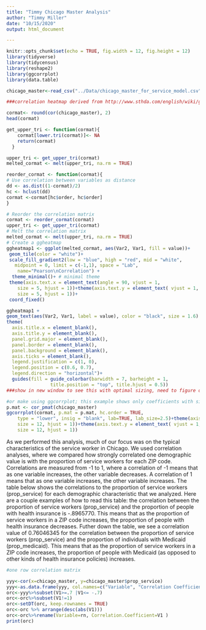 ```yaml
---
title: "Timmy Chicago Master Analysis"
author: "Timmy Miller"
date: "10/15/2020"
output: html_document

---
```


```r
knitr::opts_chunk$set(echo = TRUE, fig.width = 12, fig.height = 12)
library(tidyverse)
library(tidycensus)
library(reshape2)
library(ggcorrplot)
library(data.table)
```



```r
chicago_master<-read_csv("../Data/chicago_master_for_service_model.csv")
```



```r
###correlation heatmap derived from http://www.sthda.com/english/wiki/ggplot2-quick-correlation-matrix-heatmap-r-software-and-data-visualization

cormat<- round(cor(chicago_master), 2)
head(cormat)

```


```r
get_upper_tri <- function(cormat){
    cormat[lower.tri(cormat)]<- NA
    return(cormat)
  }
```

```r
upper_tri <- get_upper_tri(cormat)
melted_cormat <- melt(upper_tri, na.rm = TRUE)
```



```r
reorder_cormat <- function(cormat){
# Use correlation between variables as distance
dd <- as.dist((1-cormat)/2)
hc <- hclust(dd)
cormat <-cormat[hc$order, hc$order]
}
```

```r
# Reorder the correlation matrix
cormat <- reorder_cormat(cormat)
upper_tri <- get_upper_tri(cormat)
# Melt the correlation matrix
melted_cormat <- melt(upper_tri, na.rm = TRUE)
# Create a ggheatmap
ggheatmap1 <- ggplot(melted_cormat, aes(Var2, Var1, fill = value))+
 geom_tile(color = "white")+
 scale_fill_gradient2(low = "blue", high = "red", mid = "white", 
   midpoint = 0, limit = c(-1,1), space = "Lab", 
    name="Pearson\nCorrelation") +
  theme_minimal()+ # minimal theme
 theme(axis.text.x = element_text(angle = 90, vjust = 1, 
    size = 5, hjust = 1))+theme(axis.text.y = element_text( vjust = 1, 
    size = 5, hjust = 1))+
 coord_fixed()
```

```r
ggheatmap1 + 
geom_text(aes(Var2, Var1, label = value), color = "black", size = 1.6) +
theme(
  axis.title.x = element_blank(),
  axis.title.y = element_blank(),
  panel.grid.major = element_blank(),
  panel.border = element_blank(),
  panel.background = element_blank(),
  axis.ticks = element_blank(),
  legend.justification = c(1, 0),
  legend.position = c(0.6, 0.7),
  legend.direction = "horizontal")+
  guides(fill = guide_colorbar(barwidth = 7, barheight = 1,
                title.position = "top", title.hjust = 0.5))
###show in new window to see this with optimal sizing, need to figure out how to knit this better
```





```r
#or make using ggcorrplot; this example shows only coefficients with significant p-values
p.mat <- cor_pmat(chicago_master)
ggcorrplot(cormat, p.mat = p.mat, hc.order = TRUE,
    type = "lower", insig = "blank", lab=TRUE, lab_size=2.5)+theme(axis.text.x = element_text(angle = 45, vjust = 1, 
    size = 12, hjust = 1))+theme(axis.text.y = element_text( vjust = 1, 
    size = 12, hjust = 1))
```

As we performed this analysis, much of our focus was on the typical characteristics of the service worker in Chicago. We used correlation analyses, where we compared how strongly correlated one demographic value is with the proportion of service workers for each ZIP code. Correlations are measured from -1 to 1, where a correlation of -1 means that as one variable increases, the other variable decreases. A correlation of 1 means that as one variable increases, the other variable increases. The table below shows the correlations to the proportion of service workers (prop_service) for each demographic characteristic that we analyzed. Here are a couple examples of how to read this table: the correlation between the proportion of service workers (prop_service) and the proportion of people with health insurance is -.8965770. This means that as the proportion of service workers in a ZIP code increases, the proportion of people with health insurance decreases. Futher down the table, we see a correlation value of 0.76046345 for the correlation between the proportion of service workers (prop_service) and the proportion of individuals with Medicaid (prop_medicaid). This means that as the proportion of service workers in a ZIP code increases, the proportion of people with Medicaid (as opposed to other kinds of health insurance policies) increases.
```r
#one row correlation matrix

yyy<-cor(x=chicago_master, y=chicago_master$prop_service)
yyy<-as.data.frame(yyy, col.names=c("Variable", "Correlation Coefficient"))
orc<-yyy%>%subset(V1>=.7 |V1<= -.7)
orc<-orc%>%subset(V1!=1)
orc<-setDT(orc, keep.rownames = TRUE)
orc<-orc %>% arrange(desc(abs(V1)))
orc<-orc%>%rename(Variable=rn, Correlation.Coefficient=V1 )
print(orc)




```



